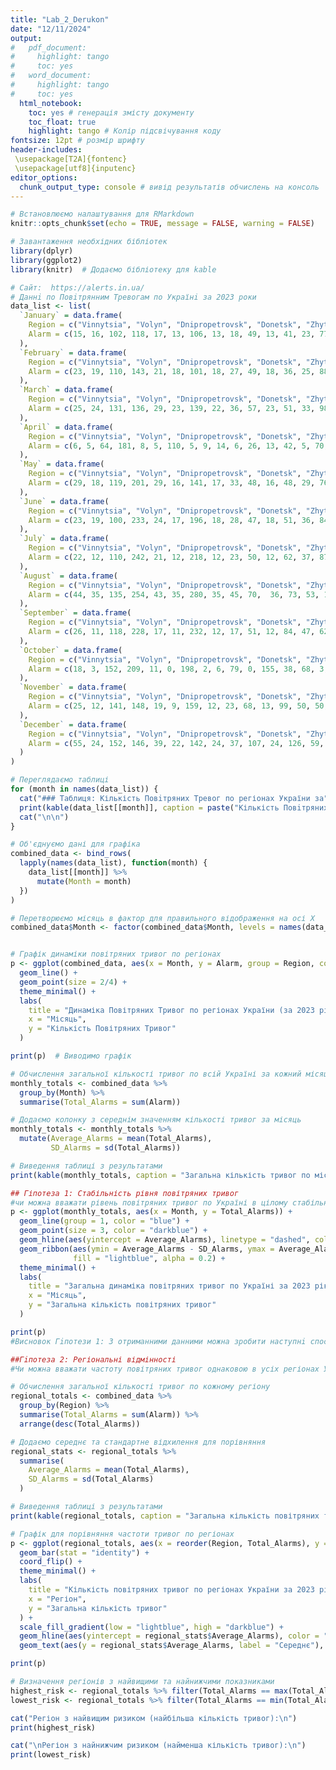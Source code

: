 ---
title: "Lab_2_Derukon"
date: "12/11/2024"
output:
#   pdf_document:
#     highlight: tango
#     toc: yes
#   word_document:
#     highlight: tango
#     toc: yes
  html_notebook:
    toc: yes # генерація змісту документу
    toc_float: true
    highlight: tango # Колір підсвічування коду
fontsize: 12pt # розмір шрифту
header-includes:
 \usepackage[T2A]{fontenc}
 \usepackage[utf8]{inputenc}
editor_options: 
  chunk_output_type: console # вивід результатів обчислень на консоль
---

```{r setup, include=FALSE}
# Встановлюємо налаштування для RMarkdown
knitr::opts_chunk$set(echo = TRUE, message = FALSE, warning = FALSE)

# Завантаження необхідних бібліотек
library(dplyr)
library(ggplot2)
library(knitr)  # Додаємо бібліотеку для kable
```

```{r}
# Cайт:  https://alerts.in.ua/
# Даннi по Повiтрянним Тревогам по Українi за 2023 роки
data_list <- list(
  `January` = data.frame(
    Region = c("Vinnytsia", "Volyn", "Dnipropetrovsk", "Donetsk", "Zhytomyr", "Zakarpattia", "Zaporizhzhia", "Ivano-Frankivsk", "Kyiv", "Kirovohrad", "Lviv", "Mykolaiv", "Odesa", "Poltava", "Rivne", "Sumy", "Ternopil", "Kharkiv", "Kherson", "Khmelnytskyi ", "Cherkasy ", "Chernivtsi ", "Chernihiv"),
    Alarm = c(15, 16, 102, 118, 17, 13, 106, 13, 18, 49, 13, 41, 23, 77, 15, 44, 13, 115, 43, 13, 26, 13, 13)
  ),
  `February` = data.frame(
    Region = c("Vinnytsia", "Volyn", "Dnipropetrovsk", "Donetsk", "Zhytomyr", "Zakarpattia", "Zaporizhzhia", "Ivano-Frankivsk", "Kyiv", "Kirovohrad", "Lviv", "Mykolaiv", "Odesa", "Poltava", "Rivne", "Sumy", "Ternopil", "Kharkiv", "Kherson", "Khmelnytskyi ", "Cherkasy ", "Chernivtsi ", "Chernihiv"),
    Alarm = c(23, 19, 110, 143, 21, 18, 101, 18, 27, 49, 18, 36, 25, 88, 20, 63, 18, 113, 41, 19, 33, 20, 30)
  ),
  `March` = data.frame(
    Region = c("Vinnytsia", "Volyn", "Dnipropetrovsk", "Donetsk", "Zhytomyr", "Zakarpattia", "Zaporizhzhia", "Ivano-Frankivsk", "Kyiv", "Kirovohrad", "Lviv", "Mykolaiv", "Odesa", "Poltava", "Rivne", "Sumy", "Ternopil", "Kharkiv", "Kherson", "Khmelnytskyi ", "Cherkasy ", "Chernivtsi ", "Chernihiv"),
    Alarm = c(25, 24, 131, 136, 29, 23, 139, 22, 36, 57, 23, 51, 33, 98, 26, 69, 25, 136, 63, 25, 35, 22, 47)
  ),
  `April` = data.frame(
    Region = c("Vinnytsia", "Volyn", "Dnipropetrovsk", "Donetsk", "Zhytomyr", "Zakarpattia", "Zaporizhzhia", "Ivano-Frankivsk", "Kyiv", "Kirovohrad", "Lviv", "Mykolaiv", "Odesa", "Poltava", "Rivne", "Sumy", "Ternopil", "Kharkiv", "Kherson", "Khmelnytskyi ", "Cherkasy ", "Chernivtsi ", "Chernihiv"),
    Alarm = c(6, 5, 64, 181, 8, 5, 110, 5, 9, 14, 6, 26, 13, 42, 5, 70, 6, 93, 55, 5, 10, 5, 40)
  ),
  `May` = data.frame(
    Region = c("Vinnytsia", "Volyn", "Dnipropetrovsk", "Donetsk", "Zhytomyr", "Zakarpattia", "Zaporizhzhia", "Ivano-Frankivsk", "Kyiv", "Kirovohrad", "Lviv", "Mykolaiv", "Odesa", "Poltava", "Rivne", "Sumy", "Ternopil", "Kharkiv", "Kherson", "Khmelnytskyi ", "Cherkasy ", "Chernivtsi ", "Chernihiv"),
    Alarm = c(29, 18, 119, 201, 29, 16, 141, 17, 33, 48, 16, 48, 29, 76, 21, 83, 19, 130, 82, 21, 38, 18, 61)
  ),
  `June` = data.frame(
    Region = c("Vinnytsia", "Volyn", "Dnipropetrovsk", "Donetsk", "Zhytomyr", "Zakarpattia", "Zaporizhzhia", "Ivano-Frankivsk", "Kyiv", "Kirovohrad", "Lviv", "Mykolaiv", "Odesa", "Poltava", "Rivne", "Sumy", "Ternopil", "Kharkiv", "Kherson", "Khmelnytskyi ", "Cherkasy ", "Chernivtsi ", "Chernihiv"),
    Alarm = c(23, 19, 100, 233, 24, 17, 196, 18, 28, 47, 18, 51, 36, 84, 21, 73, 20, 135, 81, 21, 36, 21, 41)
  ),
  `July` = data.frame(
    Region = c("Vinnytsia", "Volyn", "Dnipropetrovsk", "Donetsk", "Zhytomyr", "Zakarpattia", "Zaporizhzhia", "Ivano-Frankivsk", "Kyiv", "Kirovohrad", "Lviv", "Mykolaiv", "Odesa", "Poltava", "Rivne", "Sumy", "Ternopil", "Kharkiv", "Kherson", "Khmelnytskyi ", "Cherkasy ", "Chernivtsi ", "Chernihiv"),
    Alarm = c(22, 12, 110, 242, 21, 12, 218, 12, 23, 50, 12, 62, 37, 87, 14, 109, 14, 146, 103, 16, 35, 13, 40)
  ),
  `August` = data.frame(
    Region = c("Vinnytsia", "Volyn", "Dnipropetrovsk", "Donetsk", "Zhytomyr", "Zakarpattia", "Zaporizhzhia", "Ivano-Frankivsk", "Kyiv", "Kirovohrad", "Lviv", "Mykolaiv", "Odesa", "Poltava", "Rivne", "Sumy", "Ternopil", "Kharkiv", "Kherson", "Khmelnytskyi ", "Cherkasy ", "Chernivtsi ", "Chernihiv"),
    Alarm = c(44, 35, 135, 254, 43, 35, 280, 35, 45, 70,  36, 73, 53, 100, 37, 98, 37, 171, 103, 40,  57, 35, 57)
  ),
  `September` = data.frame(
    Region = c("Vinnytsia", "Volyn", "Dnipropetrovsk", "Donetsk", "Zhytomyr", "Zakarpattia", "Zaporizhzhia", "Ivano-Frankivsk", "Kyiv", "Kirovohrad", "Lviv", "Mykolaiv", "Odesa", "Poltava", "Rivne", "Sumy", "Ternopil", "Kharkiv", "Kherson", "Khmelnytskyi ", "Cherkasy ", "Chernivtsi ", "Chernihiv"),
    Alarm = c(26, 11, 118, 228, 17, 11, 232, 12, 17, 51, 12, 84, 47, 62, 14, 106, 14, 145, 117, 15, 37, 14, 31)
  ),
  `October` = data.frame(
    Region = c("Vinnytsia", "Volyn", "Dnipropetrovsk", "Donetsk", "Zhytomyr", "Zakarpattia", "Zaporizhzhia", "Ivano-Frankivsk", "Kyiv", "Kirovohrad", "Lviv", "Mykolaiv", "Odesa", "Poltava", "Rivne", "Sumy", "Ternopil", "Kharkiv", "Kherson", "Khmelnytskyi ", "Cherkasy ", "Chernivtsi ", "Chernihiv"),
    Alarm = c(18, 3, 152, 209, 11, 0, 198, 2, 6, 79, 0, 155, 38, 68, 3, 94, 7, 181, 204, 13, 38,  6, 36)
  ),
  `November` = data.frame(
    Region = c("Vinnytsia", "Volyn", "Dnipropetrovsk", "Donetsk", "Zhytomyr", "Zakarpattia", "Zaporizhzhia", "Ivano-Frankivsk", "Kyiv", "Kirovohrad", "Lviv", "Mykolaiv", "Odesa", "Poltava", "Rivne", "Sumy", "Ternopil", "Kharkiv", "Kherson", "Khmelnytskyi ", "Cherkasy ", "Chernivtsi ", "Chernihiv"),
    Alarm = c(25, 12, 141, 148, 19, 9, 159, 12, 23, 68, 13, 99, 50, 50, 14, 68, 20, 137, 147, 23, 38, 14, 48)
  ),
  `December` = data.frame(
    Region = c("Vinnytsia", "Volyn", "Dnipropetrovsk", "Donetsk", "Zhytomyr", "Zakarpattia", "Zaporizhzhia", "Ivano-Frankivsk", "Kyiv", "Kirovohrad", "Lviv", "Mykolaiv", "Odesa", "Poltava", "Rivne", "Sumy", "Ternopil", "Kharkiv", "Kherson", "Khmelnytskyi ", "Cherkasy ", "Chernivtsi ", "Chernihiv"),
    Alarm = c(55, 24, 152, 146, 39, 22, 142, 24, 37, 107, 24, 126, 59, 53, 26, 50, 28, 135, 151, 51, 59, 25, 49)
  )
)

# Переглядаємо таблиці
for (month in names(data_list)) {
  cat("### Таблиця: Кількість Повiтряних Тревог по регіонах України за", month, "мiсяць\n")
  print(kable(data_list[[month]], caption = paste("Кількість Повiтряних Тревог по регіонах України за", month, "мiсяць")))
  cat("\n\n")
}

# Об'єднуємо дані для графіка
combined_data <- bind_rows(
  lapply(names(data_list), function(month) {
    data_list[[month]] %>%
      mutate(Month = month)
  })
)

# Перетворюємо місяць в фактор для правильного відображення на осі X
combined_data$Month <- factor(combined_data$Month, levels = names(data_list))


# Графік динаміки повітряних тривог по регіонах
p <- ggplot(combined_data, aes(x = Month, y = Alarm, group = Region, color = Region)) +
  geom_line() +
  geom_point(size = 2/4) +
  theme_minimal() +
  labs(
    title = "Динаміка Повітряних Тривог по регіонах України (за 2023 рік)",
    x = "Місяць",
    y = "Кількість Повітряних Тривог"
  )

print(p)  # Виводимо графік

# Обчислення загальної кількості тривог по всій Україні за кожний місяць
monthly_totals <- combined_data %>%
  group_by(Month) %>%
  summarise(Total_Alarms = sum(Alarm))

# Додаємо колонку з середнім значенням кількості тривог за місяць
monthly_totals <- monthly_totals %>%
  mutate(Average_Alarms = mean(Total_Alarms),
         SD_Alarms = sd(Total_Alarms))

# Виведення таблиці з результатами
print(kable(monthly_totals, caption = "Загальна кількість тривог по місяцям"))

## Гіпотеза 1: Стабільність рівня повітряних тривог
#чи можна вважати рівень повітряних тривог по Україні в цілому стабільним протягом досліджуваного періоду?
p <- ggplot(monthly_totals, aes(x = Month, y = Total_Alarms)) +
  geom_line(group = 1, color = "blue") +
  geom_point(size = 3, color = "darkblue") +
  geom_hline(aes(yintercept = Average_Alarms), linetype = "dashed", color = "red") +
  geom_ribbon(aes(ymin = Average_Alarms - SD_Alarms, ymax = Average_Alarms + SD_Alarms), 
              fill = "lightblue", alpha = 0.2) +
  theme_minimal() +
  labs(
    title = "Загальна динаміка повітряних тривог по Україні за 2023 рік",
    x = "Місяць",
    y = "Загальна кількість повітряних тривог"
  )

print(p)
#Висновок Гiпотези 1: З отриманними данними можна зробити наступнi спостереження: на початку року було збільшення кількості повітряних тривог, але потім у квітні 2023 року впали практично до нуля, потім йшло поступове зростання і піком кількості повітряних тривог був серпень 2023 року, в цьому місяці тенденція на збільшення повітряних тривог у відсотковому співвідношенні в порівнянні з іншими місяцями не відрізняється, але у них значно зросла. До кінця року тенденція почала падати і в повітряних тривог відповідно теж.

##Гiпотеза 2: Регіональні відмінності
#Чи можна вважати частоту повітряних тривог однаковою в усіх регіонах України? Якщо ні, то в яких регіонах відзначаються найвищі та найнижчі показники? Чи можна визначити зони найбільшого ризику на основі частоти тривог?

# Обчислення загальної кількості тривог по кожному регіону
regional_totals <- combined_data %>%
  group_by(Region) %>%
  summarise(Total_Alarms = sum(Alarm)) %>%
  arrange(desc(Total_Alarms))

# Додаємо середнє та стандартне відхилення для порівняння
regional_stats <- regional_totals %>%
  summarise(
    Average_Alarms = mean(Total_Alarms),
    SD_Alarms = sd(Total_Alarms)
  )

# Виведення таблиці з результатами
print(kable(regional_totals, caption = "Загальна кількість повітряних тривог по регіонах України"))

# Графік для порівняння частоти тривог по регіонах
p <- ggplot(regional_totals, aes(x = reorder(Region, Total_Alarms), y = Total_Alarms, fill = Total_Alarms)) +
  geom_bar(stat = "identity") +
  coord_flip() +
  theme_minimal() +
  labs(
    title = "Кількість повітряних тривог по регіонах України за 2023 рік",
    x = "Регіон",
    y = "Загальна кількість тривог"
  ) +
  scale_fill_gradient(low = "lightblue", high = "darkblue") +
  geom_hline(aes(yintercept = regional_stats$Average_Alarms), color = "red", linetype = "dashed") +
  geom_text(aes(y = regional_stats$Average_Alarms, label = "Середнє"), x = 1, color = "red", vjust = -0.5)

print(p)

# Визначення регіонів з найвищими та найнижчими показниками
highest_risk <- regional_totals %>% filter(Total_Alarms == max(Total_Alarms))
lowest_risk <- regional_totals %>% filter(Total_Alarms == min(Total_Alarms))

cat("Регіон з найвищим ризиком (найбільша кількість тривог):\n")
print(highest_risk)

cat("\nРегіон з найнижчим ризиком (найменша кількість тривог):\n")
print(lowest_risk)
```

